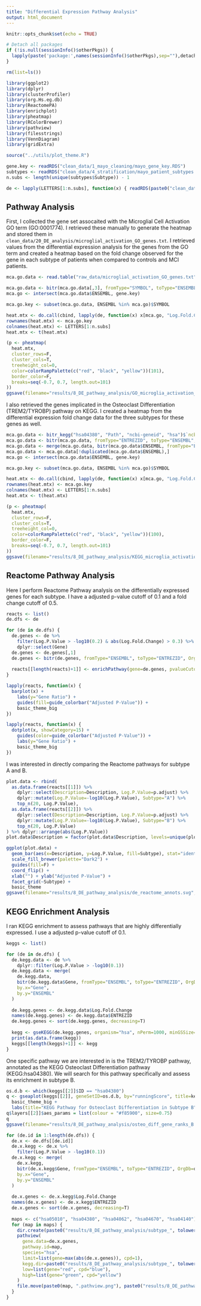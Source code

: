 ```yaml
---
title: "Differential Expression Pathway Analysis"
output: html_document
---
```


```r
knitr::opts_chunk$set(echo = TRUE)

# Detach all packages
if (!is.null(sessionInfo()$otherPkgs)) {
  lapply(paste('package:',names(sessionInfo()$otherPkgs),sep=""),detach,character.only=TRUE,unload=TRUE)
}

rm(list=ls())

library(ggplot2)
library(dplyr)
library(clusterProfiler)
library(org.Hs.eg.db)
library(ReactomePA)
library(enrichplot)
library(pheatmap)
library(RColorBrewer)
library(pathview)
library(filesstrings)
library(VennDiagram)
library(gridExtra)

source("../utils/plot_theme.R")
```

```r
gene.key <- readRDS("clean_data/1_mayo_cleaning/mayo_gene_key.RDS")
subtypes <- readRDS("clean_data/4_stratification/mayo_patient_subtypes.RDS")
n.subs <- length(unique(subtypes$Subtype)) - 1

de <- lapply(LETTERS[1:n.subs], function(x) { readRDS(paste0("clean_data/7_DE_analysis/subtype.", x, ".limma.RDS")) })
```

Pathway Analysis
----------------

First, I collected the gene set assocaited with the Microglial Cell Activation GO term (GO:0001774). I retrieved these manually to generate the heatmap and stored them in `clean_data/20_DE_analysis/microglial_activation_GO_genes.txt`. I retrieved values from the differential expression analysis for the genes from the GO term and created a heatmap based on the fold change observed for the gene in each subtype of patients when compared to controls and MCI patients.

```r
mca.go.data <- read.table("raw_data/microglial_activation_GO_genes.txt", header=F, sep="\t", stringsAsFactors=F)

mca.go.data <- bitr(mca.go.data[,3], fromType="SYMBOL", toType="ENSEMBL", OrgDb=org.Hs.eg.db)
mca.go <- intersect(mca.go.data$ENSEMBL, gene.key)

mca.go.key <- subset(mca.go.data, ENSEMBL %in% mca.go)$SYMBOL

heat.mtx <- do.call(cbind, lapply(de, function(x) x[mca.go, "Log.Fold.Change"]))
rownames(heat.mtx) <- mca.go.key
colnames(heat.mtx) <- LETTERS[1:n.subs]
heat.mtx <- t(heat.mtx)
```

```r
(p <- pheatmap(
  heat.mtx,
  cluster_rows=F,
  cluster_cols=T,
  treeheight_col=0,
  color=colorRampPalette(c("red", "black", "yellow"))(101),
  border_color=F,
  breaks=seq(-0.7, 0.7, length.out=101)
))
ggsave(filename="results/8_DE_pathway_analysis/GO_microglia_activation_heat.svg", plot=p, width=13, height=4)
```

I also retrieved the genes implicated in the Osteoclast Differentiation (TREM2/TYROBP) pathway on KEGG. I created a heatmap from the differential expression fold change data for the three subtypes for these genes as well. 

```r
mca.go.data <- bitr_kegg("hsa04380", "Path", "ncbi-geneid", "hsa")$`ncbi-geneid`
mca.go.data <- bitr(mca.go.data, fromType="ENTREZID", toType="ENSEMBL", OrgDb=org.Hs.eg.db)
mca.go.data <- merge(mca.go.data, bitr(mca.go.data$ENSEMBL, fromType="ENSEMBL", toType="SYMBOL", OrgDb=org.Hs.eg.db), by="ENSEMBL")
mca.go.data <- mca.go.data[!duplicated(mca.go.data$ENSEMBL),]
mca.go <- intersect(mca.go.data$ENSEMBL, gene.key)

mca.go.key <- subset(mca.go.data, ENSEMBL %in% mca.go)$SYMBOL

heat.mtx <- do.call(cbind, lapply(de, function(x) x[mca.go, "Log.Fold.Change"]))
rownames(heat.mtx) <- mca.go.key
colnames(heat.mtx) <- LETTERS[1:n.subs]
heat.mtx <- t(heat.mtx)
```

```r
(p <- pheatmap(
  heat.mtx, 
  cluster_rows=F,
  cluster_cols=T,
  treeheight_col=0,
  color=colorRampPalette(c("red", "black", "yellow"))(100),
  border_color=F,
  breaks=seq(-0.7, 0.7, length.out=101)
))
ggsave(filename="results/8_DE_pathway_analysis/KEGG_microglia_activation_heat.svg", plot=p, width=15, height=4)
```

Reactome Pathway Analysis
-------------------------

Here I perform Reactome Pathway analysis on the differentially expressed genes for each subtype. I have a adjusted p-value cutoff of 0.1 and a fold change cutoff of 0.5.

```r
reacts <- list()
de.dfs <- de

for (de in de.dfs) {
  de.genes <- de %>% 
    filter(Log.P.Value > -log10(0.2) & abs(Log.Fold.Change) > 0.3) %>%
    dplyr::select(Gene)
  de.genes <- de.genes[,1]
  de.genes <- bitr(de.genes, fromType="ENSEMBL", toType="ENTREZID", OrgDb=org.Hs.eg.db)$ENTREZID
  
  reacts[[length(reacts)+1]] <- enrichPathway(gene=de.genes, pvalueCutoff=0.05, readable=T)
}
```

```r
lapply(reacts, function(x) {
  barplot(x) + 
    labs(y="Gene Ratio") +
    guides(fill=guide_colorbar("Adjusted P-Value")) +
    basic_theme_big
})
```

```r
lapply(reacts, function(x) {
  dotplot(x, showCategory=15) +
    guides(color=guide_colorbar("Adjusted P-Value")) +
    labs(y="Gene Ratio") +
    basic_theme_big
})
```

I was interested in directly comparing the Reactome pathways for subtype A and B. 

```r
plot.data <- rbind(
  as.data.frame(reacts[[1]]) %>% 
    dplyr::select(Description=Description, Log.P.Value=p.adjust) %>%
    dplyr::mutate(Log.P.Value=-log10(Log.P.Value), Subtype="A") %>%
    top_n(20, Log.P.Value),
  as.data.frame(reacts[[2]]) %>%
    dplyr::select(Description=Description, Log.P.Value=p.adjust) %>%
    dplyr::mutate(Log.P.Value=-log10(Log.P.Value), Subtype="B") %>%
    top_n(20, Log.P.Value)
) %>% dplyr::arrange(abs(Log.P.Value))
plot.data$Description = factor(plot.data$Description, levels=unique(plot.data$Description[nrow(plot.data):1]))
```

```r
ggplot(plot.data) +
  geom_bar(aes(x=Description, y=Log.P.Value, fill=Subtype), stat="identity") +
  scale_fill_brewer(palette="Dark2") +
  guides(fill=F) +
  coord_flip() +
  xlab("") + ylab("Adjusted P-Value") +
  facet_grid(~Subtype) +
  basic_theme
ggsave(filename="results/8_DE_pathway_analysis/de_reactome_annots.svg", width=12, height=7)
```

KEGG Enrichment Analysis
------------------------

I ran KEGG enrichment to assess pathways that are highly differentially expressed. I use a adjusted p-value cutoff of 0.1.

```r
keggs <- list()

for (de in de.dfs) {
  de.kegg.data <- de %>% 
    dplyr::filter(Log.P.Value > -log10(0.1))
  de.kegg.data <- merge(
    de.kegg.data, 
    bitr(de.kegg.data$Gene, fromType="ENSEMBL", toType="ENTREZID", OrgDb=org.Hs.eg.db),
    by.x="Gene",
    by.y="ENSEMBL"
  )
  
  de.kegg.genes <- de.kegg.data$Log.Fold.Change
  names(de.kegg.genes) <- de.kegg.data$ENTREZID
  de.kegg.genes <- sort(de.kegg.genes, decreasing=T)
  
  kegg <- gseKEGG(de.kegg.genes, organism="hsa", nPerm=1000, minGSSize=50, maxGSSize=200, pvalueCutoff=0.1, verbose=F)
  print(as.data.frame(kegg))
  keggs[[length(keggs)+1]] <- kegg
}
```

One specific pathway we are interested in is the TREM2/TYROBP pathway, annotated as the KEGG Osteoclast Differentiation pathway (KEGG:hsa04380). We will search for this pathway specifically and assess its enrichment in subtype B.

```r
os.d.b <- which(keggs[[2]]$ID == "hsa04380")
q <- gseaplot(keggs[[2]], geneSetID=os.d.b, by="runningScore", title=keggs[[2]]$Description[os.d.b]) +
  basic_theme_big +
  labs(title="KEGG Pathway for Osteoclast Differentiation in Subtype B")
q$layers[[2]]$aes_params = list(colour = "#f85900", size=0.75)
q
ggsave(filename="results/8_DE_pathway_analysis/osteo_diff_gene_ranks_B.svg", plot=q, width=10, height=3)
```

```r
for (de.id in 1:length(de.dfs)) {
  de.x <- de.dfs[[de.id]]
  de.x.kegg <- de.x %>% 
    filter(Log.P.Value > -log10(0.1))
  de.x.kegg <- merge(
    de.x.kegg,
    bitr(de.x.kegg$Gene, fromType="ENSEMBL", toType="ENTREZID", OrgDb=org.Hs.eg.db),
    by.x="Gene", 
    by.y="ENSEMBL"
  )
  
  de.x.genes <- de.x.kegg$Log.Fold.Change
  names(de.x.genes) <- de.x.kegg$ENTREZID
  de.x.genes <- sort(de.x.genes, decreasing=T)
  
  maps <- c("hsa05010", "hsa04380", "hsa04062", "hsa04670", "hsa04140")
  for (map in maps) {
    dir.create(paste0("results/8_DE_pathway_analysis/subtype_", tolower(LETTERS[de.id]), "/"), showWarnings = FALSE)
    pathview(
      gene.data=de.x.genes,
      pathway.id=map,
      species="hsa",
      limit=list(gene=max(abs(de.x.genes)), cpd=1),
      kegg.dir=paste0("results/8_DE_pathway_analysis/subtype_", tolower(LETTERS[de.id]), "/"),
      low=list(gene="red", cpd="blue"),
      high=list(gene="green", cpd="yellow")
    )
    file.move(paste0(map, ".pathview.png"), paste0("results/8_DE_pathway_analysis/subtype_", tolower(LETTERS[de.id]), "/"), overwrite=T)
  }
}
```

